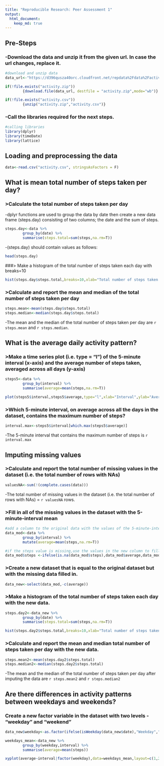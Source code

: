 ```yaml
---
title: "Reproducible Research: Peer Assessment 1"
output: 
  html_document:
    keep_md: true
---
```

## Pre-Steps
### -Download the data and unzip it from the given url. In case the url changes, replace it.
```r
#download and unzip data
data_url<-"https://d396qusza40orc.cloudfront.net/repdata%2Fdata%2Factivity.zip"

if(!file.exists("activity.zip")) 
        {download.file(data_url, destfile = "activity.zip",mode="wb")}

if(!file.exists("activity.csv"))
        {unzip("activity.zip","activity.csv")}
```

### -Call the libraries required for the next steps.
```r
#calling libraries
library(dplyr)
library(timeDate)
library(lattice)
```

## Loading and preprocessing the data
```r

data<-read.csv("activity.csv", stringsAsFactors = F)
```
## What is mean total number of steps taken per day?

### >Calculate the total number of steps taken per day
-dplyr functions are used to group the data by date then create a new data frame (steps.day) consisting of two columns; the date and the sum of steps.
```r

steps.day<-data %>%
        group_by(date) %>%
        summarise(steps.total=sum(steps,na.rm=T))
```
-(steps.day) should contain values as follows:
```r
head(steps.day)
```
###> Make a histogram of the total number of steps taken each day with breaks=10
```r
hist(steps.day$steps.total,breaks=10,xlab="Total number of steps taken each day",main="Histogram of the total number of steps taken each day")
```

### >Calculate and report the mean and median of the total number of steps taken per day

```r
steps.mean<-mean(steps.day$steps.total)
steps.median<-median(steps.day$steps.total)
```
-The mean  and the median of the total number of steps taken per day are `r steps.mean` and `r steps.median`.

## What is the average daily activity pattern?

### >Make a time series plot (i.e. type = "l") of the 5-minute interval (x-axis) and the average number of steps taken, averaged across all days (y-axis)

```r
steps5<-data %>%
        group_by(interval) %>%
        summarise(average=mean(steps,na.rm=T))

plot(steps5$interval,steps5$average,type="l",xlab="Interval",ylab="Average number of steps")
```


### >Which 5-minute interval, on average across all the days in the dataset, contains the maximum number of steps?

```r
interval.max<-steps5$interval[which.max(steps5$average)]
```
-The 5-minute interval that contains the maximum number of steps is `r interval.max`

## Imputing missing values

### >Calculate and report the total number of missing values in the dataset (i.e. the total number of rows with NAs)
```r
valuesNA<-sum(!(complete.cases(data)))
```
-The total number of missing values in the dataset (i.e. the total number of rows with NAs) = `r valuesNA` rows.

### >Fill in all of the missing values in the dataset with the 5-minute-interval mean
```r
#add a column to the original data with the values of the 5-minute-interval mean
data_mod<-data %>%
        group_by(interval) %>%
        mutate(average=mean(steps,na.rm=T))

#if the steps value is missing,use the values in the new column to fill in the missing values. Otherwise, keep the original value 
data_mod$steps <-ifelse(is.na(data_mod$steps),data_mod$average,data_mod$steps)
```

### >Create a new dataset that is equal to the original dataset but with the missing data filled in.
```r
data_new<-select(data_mod,-c(average))
```

### >Make a histogram of the total number of steps taken each day with the new data.

```r
steps.day2<-data_new %>%
        group_by(date) %>%
        summarise(steps.total=sum(steps,na.rm=T))

hist(steps.day2$steps.total,breaks=10,xlab="Total number of steps taken each day",main="Histogram of the total number of steps taken each day")
```

### >Calculate and report the mean and median total number of steps taken per day with the new data.
```r
steps.mean2<-mean(steps.day2$steps.total)
steps.median2<-median(steps.day2$steps.total)
```

-The mean  and the median of the total number of steps taken per day after imputing the data are `r steps.mean2` and `r steps.median2`


## Are there differences in activity patterns between weekdays and weekends?

### Create a new factor variable in the dataset with two levels - "weekday" and "weekend"
```r
data_new$weekday<-as.factor(ifelse(isWeekday(data_new$date),"Weekday","Weekend"))
```

```r
weekdays_mean<-data_new %>%
        group_by(weekday,interval) %>%
        summarise(average=mean(steps))

xyplot(average~interval|factor(weekday),data=weekdays_mean,layout=c(1,2),type="l",xlab="Interval",ylab="Average number of steps taken, averaged across all days")
```
